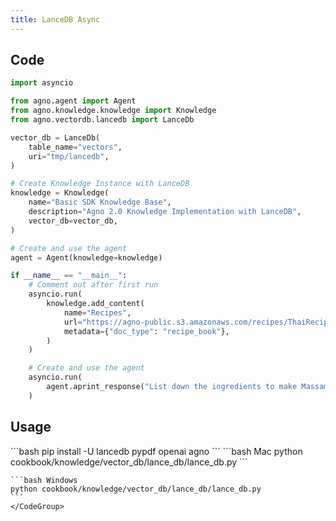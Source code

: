 ```yaml
---
title: LanceDB Async
---
```


## Code

```python cookbook/knowledge/vector_db/lance_db/lance_db.py
import asyncio

from agno.agent import Agent
from agno.knowledge.knowledge import Knowledge
from agno.vectordb.lancedb import LanceDb

vector_db = LanceDb(
    table_name="vectors",
    uri="tmp/lancedb",
)

# Create Knowledge Instance with LanceDB
knowledge = Knowledge(
    name="Basic SDK Knowledge Base",
    description="Agno 2.0 Knowledge Implementation with LanceDB",
    vector_db=vector_db,
)

# Create and use the agent
agent = Agent(knowledge=knowledge)

if __name__ == "__main__":
    # Comment out after first run
    asyncio.run(
        knowledge.add_content(
            name="Recipes",
            url="https://agno-public.s3.amazonaws.com/recipes/ThaiRecipes.pdf",
            metadata={"doc_type": "recipe_book"},
        )
    )

    # Create and use the agent
    asyncio.run(
        agent.aprint_response("List down the ingredients to make Massaman Gai", markdown=True)
    )
```

## Usage

<Steps>
  <Snippet file="create-venv-step.mdx" />

  <Step title="Install libraries">
    ```bash
    pip install -U lancedb pypdf openai agno
    ```
  </Step>

  <Step title="Run Agent">
    <CodeGroup>
    ```bash Mac
    python cookbook/knowledge/vector_db/lance_db/lance_db.py
    ```

    ```bash Windows
    python cookbook/knowledge/vector_db/lance_db/lance_db.py
    ```
    </CodeGroup>
  </Step>
</Steps>